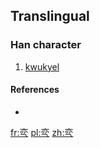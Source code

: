 ==Translingual==

===Han character===
{{Han char|rn=8|rad=亠|as=05|sn=7|four=|canj=卜金一人 (YCMO)|ids=⿱[[亦]][[乁]]}}

# [[kwukyel]]

====References====
* {{Han ref|kx=0088.161|dj=0187.091|hdz=10284.031|uh=4EAA|ud=20138}}

[[fr:亪]]
[[pl:亪]]
[[zh:亪]]